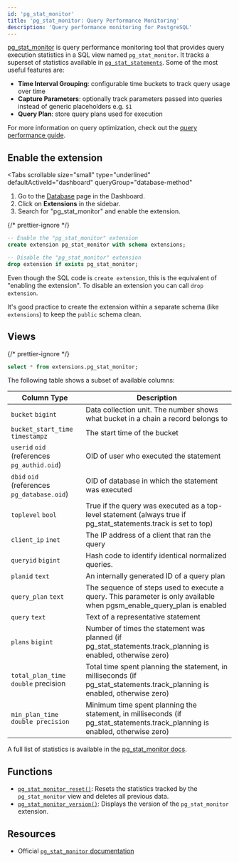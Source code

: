 ```yaml
---
id: 'pg_stat_monitor'
title: 'pg_stat_monitor: Query Performance Monitoring'
description: 'Query performance monitoring for PostgreSQL'
---
```


[pg_stat_monitor](https://github.com/percona/pg_stat_monitor) is query performance monitoring tool that provides query execution statistics in a SQL view named `pg_stat_monitor`. It tracks a superset of statistics available in [`pg_stat_statements`](https://www.postgresql.org/docs/current/pgstatstatements.html). Some of the most useful features are:

- **Time Interval Grouping**: configurable time buckets to track query usage over time
- **Capture Parameters**: optionally track parameters passed into queries instead of generic placeholders e.g. `$1`
- **Query Plan**: store query plans used for execution

For more information on query optimization, check out the [query performance guide](/docs/guides/platform/performance#examining-query-performance).

## Enable the extension

<Tabs
  scrollable
  size="small"
  type="underlined"
  defaultActiveId="dashboard"
  queryGroup="database-method"
>
<TabPanel id="dashboard" label="Dashboard">

1. Go to the [Database](https://supabase.com/dashboard/project/_/database/tables) page in the Dashboard.
2. Click on **Extensions** in the sidebar.
3. Search for "pg_stat_monitor" and enable the extension.

</TabPanel>
<TabPanel id="sql" label="SQL">

{/* prettier-ignore */}
```sql
-- Enable the "pg_stat_monitor" extension
create extension pg_stat_monitor with schema extensions;

-- Disable the "pg_stat_monitor" extension
drop extension if exists pg_stat_monitor;
```

Even though the SQL code is `create extension`, this is the equivalent of "enabling the extension".
To disable an extension you can call `drop extension`.

It's good practice to create the extension within a separate schema (like `extensions`) to keep the `public` schema clean.

</TabPanel>
</Tabs>

## Views

{/* prettier-ignore */}
```sql
select * from extensions.pg_stat_monitor;
```

The following table shows a subset of available columns:

| Column Type                           | Description                                                                                                                  |
| ------------------------------------- | ---------------------------------------------------------------------------------------------------------------------------- |
| `bucket` `bigint`                         | Data collection unit. The number shows what bucket in a chain a record belongs to                                            |
| `bucket_start_time` `timestampz`          | The start time of the bucket                                                                                                 |
| `userid` `oid` (references `pg_authid.oid`) | OID of user who executed the statement                                                                                       |
| `dbid` `oid` (references `pg_database.oid`) | OID of database in which the statement was executed                                                                          |
| `toplevel` `bool`                         | True if the query was executed as a top-level statement (always true if pg_stat_statements.track is set to top)              |
| `client_ip` `inet`                        | The IP address of a client that ran the query                                                                                |
| `queryid` `bigint`                        | Hash code to identify identical normalized queries.                                                                          |
| `planid` `text`                           | An internally generated ID of a query plan                                                                                   |
| `query_plan` `text`                       | The sequence of steps used to execute a query. This parameter is only available when pgsm_enable_query_plan is enabled       |
| `query` `text`                            | Text of a representative statement                                                                                           |
| `plans` `bigint`                          | Number of times the statement was planned (if pg_stat_statements.track_planning is enabled, otherwise zero)                  |
| `total_plan_time` `double` precision      | Total time spent planning the statement, in milliseconds (if pg_stat_statements.track_planning is enabled, otherwise zero)   |
| `min_plan_time` `double precision`        | Minimum time spent planning the statement, in milliseconds (if pg_stat_statements.track_planning is enabled, otherwise zero) |

A full list of statistics is available in the [pg_stat_monitor docs](https://docs.percona.com/pg-stat-monitor/reference.html#postgresql-15).

## Functions

- [`pg_stat_monitor_reset()`](https://docs.percona.com/pg-stat-monitor/functions.html): Resets the statistics tracked by the `pg_stat_monitor` view and deletes all previous data.
- [`pg_stat_monitor_version()`](https://docs.percona.com/pg-stat-monitor/functions.html): Displays the version of the `pg_stat_monitor` extension.

## Resources

- Official [`pg_stat_monitor` documentation](https://github.com/percona/pg_stat_monitor)
